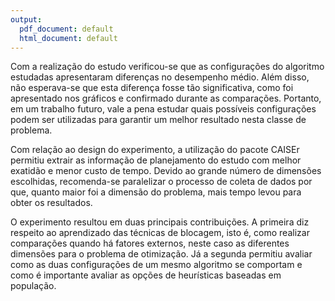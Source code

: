 ```yaml
---
output:
  pdf_document: default
  html_document: default
---
```


Com a realização do estudo verificou-se que as configurações do algoritmo estudadas apresentaram diferenças no desempenho médio. Além disso, não esperava-se que esta diferença fosse tão significativa, como foi apresentado nos gráficos e confirmado durante as comparações. Portanto, em um trabalho futuro, vale a pena estudar quais possíveis configurações podem ser utilizadas para garantir um melhor resultado nesta classe de problema.

Com relação ao design do experimento, a utilização do pacote CAISEr permitiu extrair as informação de planejamento do estudo com melhor exatidão e menor custo de tempo. Devido ao grande número de dimensões escolhidas, recomenda-se paralelizar o processo de coleta de dados por que, quanto maior foi a dimensão do problema, mais tempo levou para obter os resultados. 

O experimento resultou em duas principais contribuições. A primeira diz respeito ao aprendizado das técnicas de blocagem, isto é, como realizar comparações quando há fatores externos, neste caso as diferentes dimensões para o problema de otimização. Já a segunda permitiu avaliar como as duas configurações de um mesmo algoritmo se comportam e como é importante avaliar as opções de heurísticas baseadas em população.